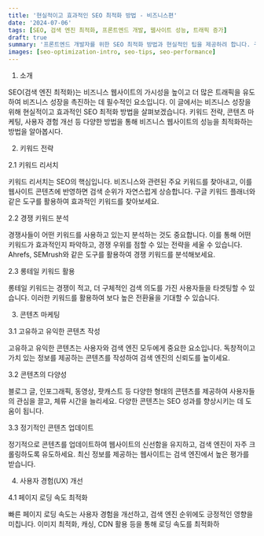 ```yaml
---
title: '현실적이고 효과적인 SEO 최적화 방법 - 비즈니스편'
date: '2024-07-06'
tags: [SEO, 검색 엔진 최적화, 프론트엔드 개발, 웹사이트 성능, 트래픽 증가]
draft: true
summary: '프론트엔드 개발자를 위한 SEO 최적화 방법과 현실적인 팁을 제공하려 합니다. 구조화된 데이터 사용 등 SEO 필수 요소를 알아봅시다.'
images: [seo-optimization-intro, seo-tips, seo-performance]
---
```


1. 소개

SEO(검색 엔진 최적화)는 비즈니스 웹사이트의 가시성을 높이고 더 많은 트래픽을 유도하여 비즈니스 성장을 촉진하는 데 필수적인 요소입니다. 이 글에서는 비즈니스 성장을 위해 현실적이고 효과적인 SEO 최적화 방법을 살펴보겠습니다. 키워드 전략, 콘텐츠 마케팅, 사용자 경험 개선 등 다양한 방법을 통해 비즈니스 웹사이트의 성능을 최적화하는 방법을 알아봅시다.

2. 키워드 전략

2.1 키워드 리서치

키워드 리서치는 SEO의 핵심입니다. 비즈니스와 관련된 주요 키워드를 찾아내고, 이를 웹사이트 콘텐츠에 반영하면 검색 순위가 자연스럽게 상승합니다. 구글 키워드 플래너와 같은 도구를 활용하여 효과적인 키워드를 찾아보세요.

2.2 경쟁 키워드 분석

경쟁사들이 어떤 키워드를 사용하고 있는지 분석하는 것도 중요합니다. 이를 통해 어떤 키워드가 효과적인지 파악하고, 경쟁 우위를 점할 수 있는 전략을 세울 수 있습니다. Ahrefs, SEMrush와 같은 도구를 활용하여 경쟁 키워드를 분석해보세요.

2.3 롱테일 키워드 활용

롱테일 키워드는 경쟁이 적고, 더 구체적인 검색 의도를 가진 사용자들을 타겟팅할 수 있습니다. 이러한 키워드를 활용하여 보다 높은 전환율을 기대할 수 있습니다.

3. 콘텐츠 마케팅

3.1 고유하고 유익한 콘텐츠 작성

고유하고 유익한 콘텐츠는 사용자와 검색 엔진 모두에게 중요한 요소입니다. 독창적이고 가치 있는 정보를 제공하는 콘텐츠를 작성하여 검색 엔진의 신뢰도를 높이세요.

3.2 콘텐츠의 다양성

블로그 글, 인포그래픽, 동영상, 팟캐스트 등 다양한 형태의 콘텐츠를 제공하여 사용자들의 관심을 끌고, 체류 시간을 늘리세요. 다양한 콘텐츠는 SEO 성과를 향상시키는 데 도움이 됩니다.

3.3 정기적인 콘텐츠 업데이트

정기적으로 콘텐츠를 업데이트하여 웹사이트의 신선함을 유지하고, 검색 엔진이 자주 크롤링하도록 유도하세요. 최신 정보를 제공하는 웹사이트는 검색 엔진에서 높은 평가를 받습니다.

4. 사용자 경험(UX) 개선

4.1 페이지 로딩 속도 최적화

빠른 페이지 로딩 속도는 사용자 경험을 개선하고, 검색 엔진 순위에도 긍정적인 영향을 미칩니다. 이미지 최적화, 캐싱, CDN 활용 등을 통해 로딩 속도를 최적화하
